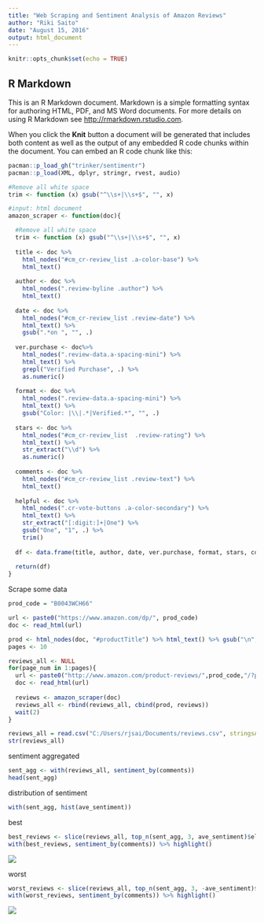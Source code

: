 ```yaml
---
title: "Web Scraping and Sentiment Analysis of Amazon Reviews"
author: "Riki Saito"
date: "August 15, 2016"
output: html_document
---
```


```r
knitr::opts_chunk$set(echo = TRUE)
```

## R Markdown

This is an R Markdown document. Markdown is a simple formatting syntax for authoring HTML, PDF, and MS Word documents. For more details on using R Markdown see <http://rmarkdown.rstudio.com>.

When you click the **Knit** button a document will be generated that includes both content as well as the output of any embedded R code chunks within the document. You can embed an R code chunk like this:

```r
pacman::p_load_gh("trinker/sentimentr")
pacman::p_load(XML, dplyr, stringr, rvest, audio)

#Remove all white space
trim <- function (x) gsub("^\\s+|\\s+$", "", x)

#input: html document
amazon_scraper <- function(doc){

  #Remove all white space
  trim <- function (x) gsub("^\\s+|\\s+$", "", x)
  
  title <- doc %>%
    html_nodes("#cm_cr-review_list .a-color-base") %>%
    html_text()
  
  author <- doc %>%
    html_nodes(".review-byline .author") %>%
    html_text()
  
  date <- doc %>%
    html_nodes("#cm_cr-review_list .review-date") %>%
    html_text() %>% 
    gsub(".*on ", "", .)
  
  ver.purchase <- doc%>%
    html_nodes(".review-data.a-spacing-mini") %>%
    html_text() %>%
    grepl("Verified Purchase", .) %>%
    as.numeric()
  
  format <- doc %>% 
    html_nodes(".review-data.a-spacing-mini") %>% 
    html_text() %>%
    gsub("Color: |\\|.*|Verified.*", "", .)
  
  stars <- doc %>%
    html_nodes("#cm_cr-review_list  .review-rating") %>%
    html_text() %>%
    str_extract("\\d") %>%
    as.numeric()
  
  comments <- doc %>%
    html_nodes("#cm_cr-review_list .review-text") %>%
    html_text() 
  
  helpful <- doc %>%
    html_nodes(".cr-vote-buttons .a-color-secondary") %>%
    html_text() %>%
    str_extract("[:digit:]+|One") %>%
    gsub("One", "1", .) %>%
    trim()
  
  df <- data.frame(title, author, date, ver.purchase, format, stars, comments, helpful, stringsAsFactors = F)
  
  return(df)
}
```

Scrape some data

```r
prod_code = "B0043WCH66"

url <- paste0("https://www.amazon.com/dp/", prod_code)
doc <- read_html(url)

prod <- html_nodes(doc, "#productTitle") %>% html_text() %>% gsub("\n", "", .) %>% trim()
pages <- 10

reviews_all <- NULL
for(page_num in 1:pages){
  url <- paste0("http://www.amazon.com/product-reviews/",prod_code,"/?pageNumber=", page_num)
  doc <- read_html(url)
  
  reviews <- amazon_scraper(doc)
  reviews_all <- rbind(reviews_all, cbind(prod, reviews))
  wait(2)
}
```

```r
reviews_all = read.csv("C:/Users/rjsai/Documents/reviews.csv", stringsAsFactors = F)
str(reviews_all)
```


sentiment aggregated

```r
sent_agg <- with(reviews_all, sentiment_by(comments)) 
head(sent_agg)
```

distribution of sentiment

```r
with(sent_agg, hist(ave_sentiment))
```

best

```r
best_reviews <- slice(reviews_all, top_n(sent_agg, 3, ave_sentiment)$element_id)
with(best_reviews, sentiment_by(comments)) %>% highlight()
```

![](C:\Users\rjsai\Dropbox\Data Science\Just-R-Things\Text Mining\Review Sentiment\positive_reviews.png)

worst 

```r
worst_reviews <- slice(reviews_all, top_n(sent_agg, 3, -ave_sentiment)$element_id)
with(worst_reviews, sentiment_by(comments)) %>% highlight()
```

![](C:\Users\rjsai\Dropbox\Data Science\Just-R-Things\Text Mining\Review Sentiment\negative_reviews.png)
